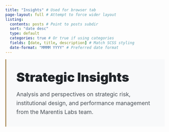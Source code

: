 ```yaml
---
title: "Insights" # Used for browser tab
page-layout: full # Attempt to force wider layout
listing:
  contents: posts # Point to posts subdir
  sort: "date desc"
  type: default
  categories: true # Or true if using categories
  fields: [date, title, description] # Match SCSS styling
  date-format: "MMMM YYYY" # Preferred date format
---
```


<div class="insights-intro" style="max-width: 1200px; margin: 0 auto 4rem auto; padding: 2rem; background: #f8f9fa; border-left: 3px solid #a98c5a; position: relative; z-index: 2;">
  <h1 style="font-size: 2.5rem; font-weight: 900; color: #212529; margin: 0 0 1rem 0;">Strategic Insights</h1>
  <p style="font-size: 1.1rem; color: #495057; line-height: 1.6; margin: 0;">
    Analysis and perspectives on strategic risk, institutional design, and performance management from the Marentis Labs team.
  </p>
</div>

